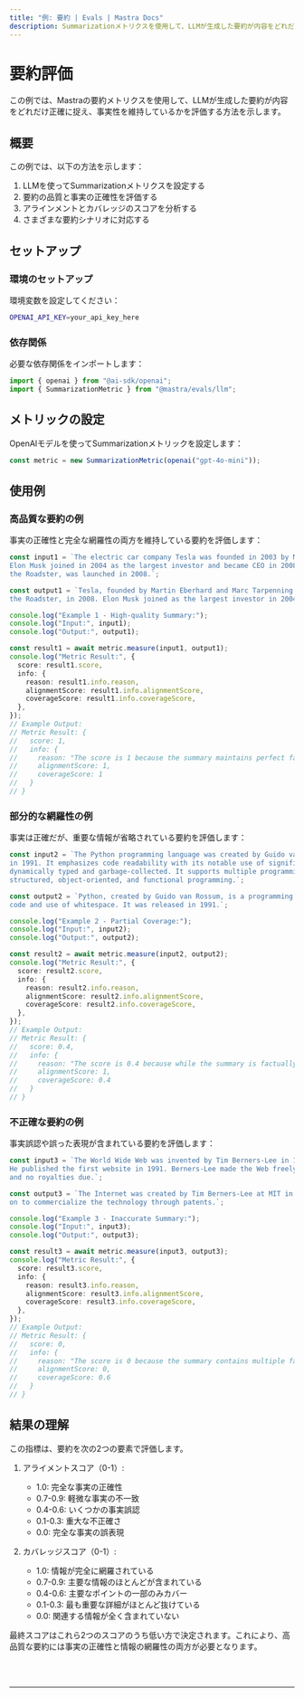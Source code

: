 ---
title: "例: 要約 | Evals | Mastra Docs"
description: Summarizationメトリクスを使用して、LLMが生成した要約が内容をどれだけ正確に捉え、事実性を維持しているかを評価する例。
---


# 要約評価

この例では、Mastraの要約メトリクスを使用して、LLMが生成した要約が内容をどれだけ正確に捉え、事実性を維持しているかを評価する方法を示します。

## 概要

この例では、以下の方法を示します：

1. LLMを使ってSummarizationメトリクスを設定する
2. 要約の品質と事実の正確性を評価する
3. アラインメントとカバレッジのスコアを分析する
4. さまざまな要約シナリオに対応する

## セットアップ

### 環境のセットアップ

環境変数を設定してください：

```bash filename=".env"
OPENAI_API_KEY=your_api_key_here
```

### 依存関係

必要な依存関係をインポートします：

```typescript copy showLineNumbers filename="src/index.ts"
import { openai } from "@ai-sdk/openai";
import { SummarizationMetric } from "@mastra/evals/llm";
```

## メトリックの設定

OpenAIモデルを使ってSummarizationメトリックを設定します：

```typescript copy showLineNumbers{4} filename="src/index.ts"
const metric = new SummarizationMetric(openai("gpt-4o-mini"));
```

## 使用例

### 高品質な要約の例

事実の正確性と完全な網羅性の両方を維持している要約を評価します：

```typescript copy showLineNumbers{7} filename="src/index.ts"
const input1 = `The electric car company Tesla was founded in 2003 by Martin Eberhard and Marc Tarpenning. 
Elon Musk joined in 2004 as the largest investor and became CEO in 2008. The company's first car, 
the Roadster, was launched in 2008.`;

const output1 = `Tesla, founded by Martin Eberhard and Marc Tarpenning in 2003, launched its first car, 
the Roadster, in 2008. Elon Musk joined as the largest investor in 2004 and became CEO in 2008.`;

console.log("Example 1 - High-quality Summary:");
console.log("Input:", input1);
console.log("Output:", output1);

const result1 = await metric.measure(input1, output1);
console.log("Metric Result:", {
  score: result1.score,
  info: {
    reason: result1.info.reason,
    alignmentScore: result1.info.alignmentScore,
    coverageScore: result1.info.coverageScore,
  },
});
// Example Output:
// Metric Result: {
//   score: 1,
//   info: {
//     reason: "The score is 1 because the summary maintains perfect factual accuracy and includes all key information from the source text.",
//     alignmentScore: 1,
//     coverageScore: 1
//   }
// }
```

### 部分的な網羅性の例

事実は正確だが、重要な情報が省略されている要約を評価します：

```typescript copy showLineNumbers{24} filename="src/index.ts"
const input2 = `The Python programming language was created by Guido van Rossum and was first released 
in 1991. It emphasizes code readability with its notable use of significant whitespace. Python is 
dynamically typed and garbage-collected. It supports multiple programming paradigms, including 
structured, object-oriented, and functional programming.`;

const output2 = `Python, created by Guido van Rossum, is a programming language known for its readable 
code and use of whitespace. It was released in 1991.`;

console.log("Example 2 - Partial Coverage:");
console.log("Input:", input2);
console.log("Output:", output2);

const result2 = await metric.measure(input2, output2);
console.log("Metric Result:", {
  score: result2.score,
  info: {
    reason: result2.info.reason,
    alignmentScore: result2.info.alignmentScore,
    coverageScore: result2.info.coverageScore,
  },
});
// Example Output:
// Metric Result: {
//   score: 0.4,
//   info: {
//     reason: "The score is 0.4 because while the summary is factually accurate (alignment score: 1), it only covers a portion of the key information from the source text (coverage score: 0.4), omitting several important technical details.",
//     alignmentScore: 1,
//     coverageScore: 0.4
//   }
// }
```

### 不正確な要約の例

事実誤認や誤った表現が含まれている要約を評価します：

```typescript copy showLineNumbers{41} filename="src/index.ts"
const input3 = `The World Wide Web was invented by Tim Berners-Lee in 1989 while working at CERN. 
He published the first website in 1991. Berners-Lee made the Web freely available, with no patent 
and no royalties due.`;

const output3 = `The Internet was created by Tim Berners-Lee at MIT in the early 1990s, and he went 
on to commercialize the technology through patents.`;

console.log("Example 3 - Inaccurate Summary:");
console.log("Input:", input3);
console.log("Output:", output3);

const result3 = await metric.measure(input3, output3);
console.log("Metric Result:", {
  score: result3.score,
  info: {
    reason: result3.info.reason,
    alignmentScore: result3.info.alignmentScore,
    coverageScore: result3.info.coverageScore,
  },
});
// Example Output:
// Metric Result: {
//   score: 0,
//   info: {
//     reason: "The score is 0 because the summary contains multiple factual errors and misrepresentations of key details from the source text, despite covering some of the basic information.",
//     alignmentScore: 0,
//     coverageScore: 0.6
//   }
// }
```

## 結果の理解

この指標は、要約を次の2つの要素で評価します。

1. アライメントスコア（0-1）:

   - 1.0: 完全な事実の正確性
   - 0.7-0.9: 軽微な事実の不一致
   - 0.4-0.6: いくつかの事実誤認
   - 0.1-0.3: 重大な不正確さ
   - 0.0: 完全な事実の誤表現

2. カバレッジスコア（0-1）:
   - 1.0: 情報が完全に網羅されている
   - 0.7-0.9: 主要な情報のほとんどが含まれている
   - 0.4-0.6: 主要なポイントの一部のみカバー
   - 0.1-0.3: 最も重要な詳細がほとんど抜けている
   - 0.0: 関連する情報が全く含まれていない

最終スコアはこれら2つのスコアのうち低い方で決定されます。これにより、高品質な要約には事実の正確性と情報の網羅性の両方が必要となります。

<br />
<br />
<hr className="dark:border-[#404040] border-gray-300" />
<br />
<br />
<GithubLink
  link={
    "https://github.com/mastra-ai/mastra/blob/main/examples/basics/evals/summarization"
  }
/>

